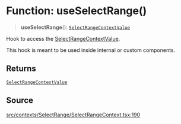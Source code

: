 # Function: useSelectRange()

> **useSelectRange**(): [`SelectRangeContextValue`](/api/latest/interfaces/SelectRangeContextValue.mdx)

Hook to access the [SelectRangeContextValue](/api/latest/interfaces/SelectRangeContextValue.mdx).

This hook is meant to be used inside internal or custom components.

## Returns

[`SelectRangeContextValue`](/api/latest/interfaces/SelectRangeContextValue.mdx)

## Source

[src/contexts/SelectRange/SelectRangeContext.tsx:190](https://github.com/gpbl/react-day-picker/blob/c4157425c/src/contexts/SelectRange/SelectRangeContext.tsx#L190)
